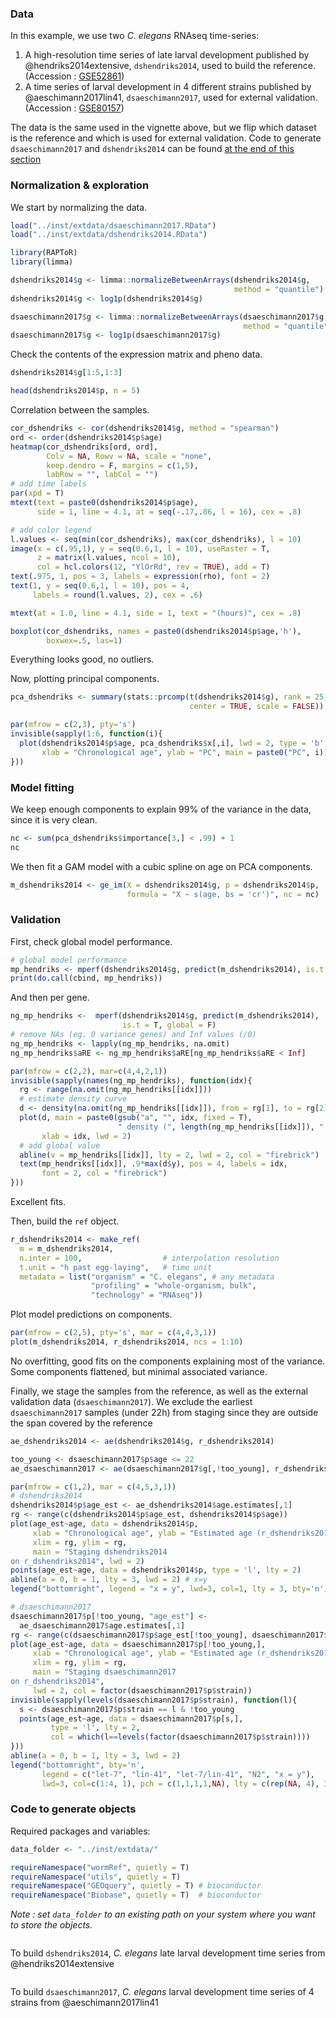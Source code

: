 
### Data

In this example, we use two *C. elegans* RNAseq time-series:

 1. A high-resolution time series of late larval development published by @hendriks2014extensive, `dshendriks2014`, used to build the reference. (Accession : [GSE52861](https://www.ncbi.nlm.nih.gov/geo/query/acc.cgi?acc=GSE52861))
 1. A time series of larval development in 4 different strains published by @aeschimann2017lin41, `dsaeschimann2017`, used for external validation. (Accession : [GSE80157](https://www.ncbi.nlm.nih.gov/geo/query/acc.cgi?acc=GSE80157))

The data is the same used in the vignette above, but we flip which dataset is the reference and which is used for external validation. Code to generate `dsaeschimann2017` and `dshendriks2014` can be found [at the end of this section](#code-to-generate-objects)



### Normalization & exploration

We start by normalizing the data.  
```r
load("../inst/extdata/dsaeschimann2017.RData")
load("../inst/extdata/dshendriks2014.RData")
```

```r
library(RAPToR)
library(limma)

dshendriks2014$g <- limma::normalizeBetweenArrays(dshendriks2014$g, 
                                                  method = "quantile")
dshendriks2014$g <- log1p(dshendriks2014$g)

dsaeschimann2017$g <- limma::normalizeBetweenArrays(dsaeschimann2017$g, 
                                                    method = "quantile")
dsaeschimann2017$g <- log1p(dsaeschimann2017$g)
```

Check the contents of the expression matrix and pheno data.
```r
dshendriks2014$g[1:5,1:3]

head(dshendriks2014$p, n = 5)
```

Correlation between the samples.
```r
cor_dshendriks <- cor(dshendriks2014$g, method = "spearman")
ord <- order(dshendriks2014$p$age)
heatmap(cor_dshendriks[ord, ord], 
        Colv = NA, Rowv = NA, scale = "none", 
        keep.dendro = F, margins = c(1,5),
        labRow = "", labCol = "")
# add time labels
par(xpd = T)
mtext(text = paste0(dshendriks2014$p$age), 
      side = 1, line = 4.1, at = seq(-.17,.86, l = 16), cex = .8)

# add color legend
l.values <- seq(min(cor_dshendriks), max(cor_dshendriks), l = 10)
image(x = c(.95,1), y = seq(0.6,1, l = 10), useRaster = T,
      z = matrix(l.values, ncol = 10),
      col = hcl.colors(12, "YlOrRd", rev = TRUE), add = T)
text(.975, 1, pos = 3, labels = expression(rho), font = 2)
text(1, y = seq(0.6,1, l = 10), pos = 4, 
     labels = round(l.values, 2), cex = .6)

mtext(at = 1.0, line = 4.1, side = 1, text = "(hours)", cex = .8)
```

```r
boxplot(cor_dshendriks, names = paste0(dshendriks2014$p$age,'h'), 
        boxwex=.5, las=1)
```
Everything looks good, no outliers. 


Now, plotting principal components.

```r
pca_dshendriks <- summary(stats::prcomp(t(dshendriks2014$g), rank = 25,
                                        center = TRUE, scale = FALSE))
```

```r
par(mfrow = c(2,3), pty='s')
invisible(sapply(1:6, function(i){
  plot(dshendriks2014$p$age, pca_dshendriks$x[,i], lwd = 2, type = 'b',
       xlab = "Chronological age", ylab = "PC", main = paste0("PC", i))
}))
```


### Model fitting

We keep enough components to explain $99\%$ of the variance in the data, since it is very clean.
```r
nc <- sum(pca_dshendriks$importance[3,] < .99) + 1
nc
```

We then fit a GAM model with a cubic spline on age on PCA components.
```r
m_dshendriks2014 <- ge_im(X = dshendriks2014$g, p = dshendriks2014$p, 
                          formula = "X ~ s(age, bs = 'cr')", nc = nc)
```


### Validation

First, check global model performance.
```r
# global model performance
mp_hendriks <- mperf(dshendriks2014$g, predict(m_dshendriks2014), is.t = T)
print(do.call(cbind, mp_hendriks))
```

And then per gene.
```r
ng_mp_hendriks <-  mperf(dshendriks2014$g, predict(m_dshendriks2014), 
                         is.t = T, global = F)
# remove NAs (eg. 0 variance genes) and Inf values (/0)
ng_mp_hendriks <- lapply(ng_mp_hendriks, na.omit)
ng_mp_hendriks$aRE <- ng_mp_hendriks$aRE[ng_mp_hendriks$aRE < Inf] 
```


```r
par(mfrow = c(2,2), mar=c(4,4,2,1))
invisible(sapply(names(ng_mp_hendriks), function(idx){
  rg <- range(na.omit(ng_mp_hendriks[[idx]]))
  # estimate density curve
  d <- density(na.omit(ng_mp_hendriks[[idx]]), from = rg[1], to = rg[2])
  plot(d, main = paste0(gsub("a", "", idx, fixed = T), 
                        " density (", length(ng_mp_hendriks[[idx]]), " genes)"), 
       xlab = idx, lwd = 2)
  # add global value
  abline(v = mp_hendriks[[idx]], lty = 2, lwd = 2, col = "firebrick")
  text(mp_hendriks[[idx]], .9*max(d$y), pos = 4, labels = idx, 
       font = 2, col = "firebrick")
}))
```

Excellent fits.


Then, build the `ref` object.
```r
r_dshendriks2014 <- make_ref(
  m = m_dshendriks2014,
  n.inter = 100,                  # interpolation resolution
  t.unit = "h past egg-laying",   # time unit
  metadata = list("organism" = "C. elegans", # any metadata
                  "profiling" = "whole-organism, bulk",
                  "technology" = "RNAseq")) 
```

Plot model predictions on components.
```r
par(mfrow = c(2,5), pty='s', mar = c(4,4,3,1))
plot(m_dshendriks2014, r_dshendriks2014, ncs = 1:10)
```
No overfitting, good fits on the components explaining most of the variance. Some components flattened, but minimal associated variance.




Finally, we stage the samples from the reference, as well as the external validation data (`dsaeschimann2017`). 
We exclude the earliest `dsaeschimann2017` samples (under 22h) from staging since they are outside the span covered by the reference
```r
ae_dshendriks2014 <- ae(dshendriks2014$g, r_dshendriks2014)

too_young <- dsaeschimann2017$p$age <= 22
ae_dsaeschimann2017 <- ae(dsaeschimann2017$g[,!too_young], r_dshendriks2014)
```


```r
par(mfrow = c(1,2), mar = c(4,5,3,1))
# dshendriks2014
dshendriks2014$p$age_est <- ae_dshendriks2014$age.estimates[,1]
rg <- range(c(dshendriks2014$p$age_est, dshendriks2014$p$age))
plot(age_est~age, data = dshendriks2014$p, 
     xlab = "Chronological age", ylab = "Estimated age (r_dshendriks2014)", 
     xlim = rg, ylim = rg,
     main = "Staging dshendriks2014 
on r_dshendriks2014", lwd = 2)
points(age_est~age, data = dshendriks2014$p, type = 'l', lty = 2)
abline(a = 0, b = 1, lty = 3, lwd = 2) # x=y
legend("bottomright", legend = "x = y", lwd=3, col=1, lty = 3, bty='n')

# dsaeschimann2017
dsaeschimann2017$p[!too_young, "age_est"] <- 
  ae_dsaeschimann2017$age.estimates[,1]
rg <- range(c(dsaeschimann2017$p$age_est[!too_young], dsaeschimann2017$p$age[!too_young]))
plot(age_est~age, data = dsaeschimann2017$p[!too_young,], 
     xlab = "Chronological age", ylab = "Estimated age (r_dshendriks2014)", 
     xlim = rg, ylim = rg,
     main = "Staging dsaeschimann2017 
on r_dshendriks2014", 
     lwd = 2, col = factor(dsaeschimann2017$p$strain))
invisible(sapply(levels(dsaeschimann2017$p$strain), function(l){
  s <- dsaeschimann2017$p$strain == l & !too_young
  points(age_est~age, data = dsaeschimann2017$p[s,], 
         type = 'l', lty = 2, 
         col = which(l==levels(factor(dsaeschimann2017$p$strain))))
}))
abline(a = 0, b = 1, lty = 3, lwd = 2)
legend("bottomright", bty='n',
       legend = c("let-7", "lin-41", "let-7/lin-41", "N2", "x = y"), 
       lwd=3, col=c(1:4, 1), pch = c(1,1,1,1,NA), lty = c(rep(NA, 4), 3))
```



### Code to generate objects

Required packages and variables:
```r
data_folder <- "../inst/extdata/"

requireNamespace("wormRef", quietly = T)
requireNamespace("utils", quietly = T)
requireNamespace("GEOquery", quietly = T) # bioconductor
requireNamespace("Biobase", quietly = T)  # bioconductor
```

*Note : set `data_folder` to an existing path on your system where you want to store the objects.*

```r
```

To build `dshendriks2014`, *C. elegans* late larval development time series from @hendriks2014extensive
```r
```

To build `dsaeschimann2017`, *C. elegans* larval development time series of 4 strains from @aeschimann2017lin41
```r
```

